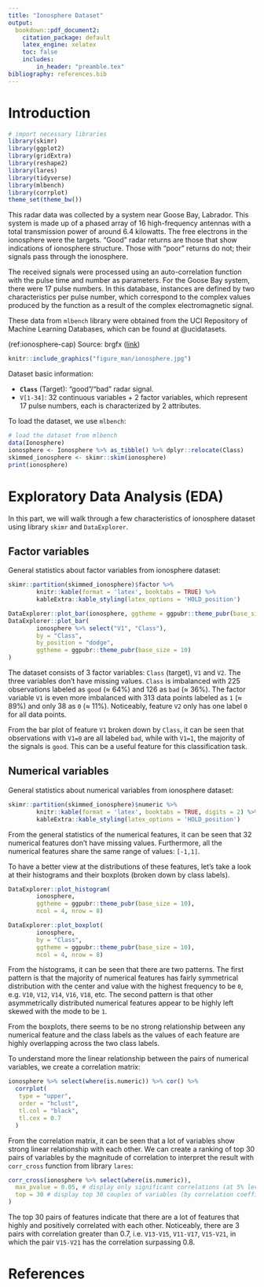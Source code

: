 ```yaml
---
title: "Ionosphere Dataset"
output:
  bookdown::pdf_document2:
    citation_package: default
    latex_engine: xelatex
    toc: false
    includes:
        in_header: "preamble.tex"
bibliography: references.bib
---
```


# Introduction
```r
# import necessary libraries
library(skimr)
library(ggplot2)
library(gridExtra)
library(reshape2)
library(lares)
library(tidyverse)
library(mlbench)
library(corrplot)
theme_set(theme_bw())
```

This radar data was collected by a system near Goose Bay, Labrador. This system is made up of a phased array of 16 high-frequency antennas with a total transmission power of around 6.4 kilowatts. The free electrons in the ionosphere were the targets. "Good" radar returns are those that show indications of ionosphere structure. Those with "poor" returns do not; their signals pass through the ionosphere.

The received signals were processed using an auto-correlation function with the pulse time and number as parameters. For the Goose Bay system, there were 17 pulse numbers. In this database, instances are defined by two characteristics per pulse number, which correspond to the complex values produced by the function as a result of the complex electromagnetic signal.

These data from `mlbench` library were obtained from the UCI Repository of Machine Learning Databases, which can be found at @ucidatasets.

(ref:ionosphere-cap) Source: brgfx ([link](https://www.freepik.com/free-vector/earth-s-magnetic-field-poster_26350364.htm#query=ionosphere&position=3&from_view=search))

```r
knitr::include_graphics("figure_man/ionosphere.jpg")
```
\newpage

Dataset basic information:

- **`Class`** (Target): "good"/"bad" radar signal.
- `V[1-34]`: 32 continuous variables + 2 factor variables, which represent 17 pulse numbers, each is characterized by 2 attributes.

To load the dataset, we use `mlbench`:

```r
# load the dataset from mlbench
data(Ionosphere)
ionosphere <- Ionosphere %>% as_tibble() %>% dplyr::relocate(Class)
skimmed_ionosphere <- skimr::skim(ionosphere)
print(ionosphere)
```

# Exploratory Data Analysis (EDA)
In this part, we will walk through a few characteristics of ionosphere dataset using library `skimr` and `DataExplorer`.

## Factor variables
General statistics about factor variables from ionosphere dataset:
```r
skimr::partition(skimmed_ionosphere)$factor %>%
        knitr::kable(format = 'latex', booktabs = TRUE) %>%
        kableExtra::kable_styling(latex_options = 'HOLD_position')
```
```r
DataExplorer::plot_bar(ionosphere, ggtheme = ggpubr::theme_pubr(base_size = 10))
DataExplorer::plot_bar(
        ionosphere %>% select("V1", "Class"),
        by = "Class",
        by_position = "dodge",
        ggtheme = ggpubr::theme_pubr(base_size = 10)
)
```

The dataset consists of 3 factor variables: `Class` (target), `V1` and `V2`. The three variables don't have missing values. `Class` is imbalanced with 225 observations labeled as `good` ($\approx$ 64%) and 126 as `bad` ($\approx$ 36%). The factor variable `V1` is even more imbalanced with 313 data points labeled as `1` ($\approx$ 89%) and only 38 as `0` ($\approx$ 11%). Noticeably, feature `V2` only has one label `0` for all data points.

From the bar plot of feature `V1` broken down by `Class`, it can be seen that observations with `V1=0` are all labeled `bad`, while with `V1=1`, the majority of the signals is `good`. This can be a useful feature for this classification task.

## Numerical variables
General statistics about numerical variables from ionosphere dataset:
```r
skimr::partition(skimmed_ionosphere)$numeric %>%
        knitr::kable(format = 'latex', booktabs = TRUE, digits = 2) %>%
        kableExtra::kable_styling(latex_options = 'HOLD_position')
```

From the general statistics of the numerical features, it can be seen that 32 numerical features don't have missing values. Furthermore, all the numerical features share the same range of values: `[-1,1]`.

To have a better view at the distributions of these features, let's take a look at their histograms and their boxplots (broken down by class labels).

```r
DataExplorer::plot_histogram(
        ionosphere,
        ggtheme = ggpubr::theme_pubr(base_size = 10),
        ncol = 4, nrow = 8)
```
```r
DataExplorer::plot_boxplot(
        ionosphere,
        by = "Class",
        ggtheme = ggpubr::theme_pubr(base_size = 10),
        ncol = 4, nrow = 8)
```

From the histograms, it can be seen that there are two patterns. The first pattern is that the majority of numerical features has fairly symmetrical distribution with the center and value with the highest frequency to be `0`, e.g. `V10`, `V12`, `V14`, `V16`, `V18`, etc. The second pattern is that other asymmetrically distributed numerical features appear to be highly left skewed with the mode to be `1`.

From the boxplots, there seems to be no strong relationship between any numerical feature and the class labels as the values of each feature are highly overlapping across the two class labels.

To understand more the linear relationship between the pairs of numerical variables, we create a correlation matrix:

```r
ionosphere %>% select(where(is.numeric)) %>% cor() %>%
  corrplot(
   type = "upper",
   order = "hclust",
   tl.col = "black",
   tl.cex = 0.7
  )
```

From the correlation matrix, it can be seen that a lot of variables show strong linear relationship with each other. We can create a ranking of top 30 pairs of variables by the magnitude of correlation to interpret the result with `corr_cross` function from library `lares`:

```r
corr_cross(ionosphere %>% select(where(is.numeric)),
  max_pvalue = 0.05, # display only significant correlations (at 5% level)
  top = 30 # display top 30 couples of variables (by correlation coefficient)
)


```
The top 30 pairs of features indicate that there are a lot of features that highly and positively correlated with each other. Noticeably, there are 3 pairs with correlation greater than 0.7, i.e. `V13-V15`, `V11-V17`, `V15-V21`, in which the pair `V15-V21` has the correlation surpassing 0.8.

\clearpage

# References